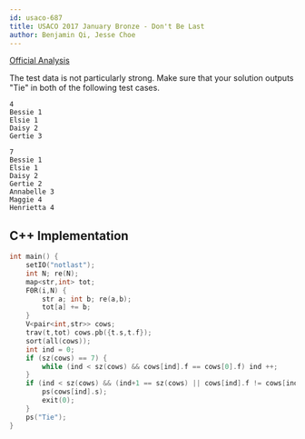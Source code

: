 ```yaml
---
id: usaco-687
title: USACO 2017 January Bronze - Don't Be Last
author: Benjamin Qi, Jesse Choe
---
```


[Official Analysis](http://www.usaco.org/current/data/sol_notlast_bronze_jan17.html)

The test data is not particularly strong. Make sure that your solution outputs "Tie" in both of the following test cases.

```
4
Bessie 1
Elsie 1 
Daisy 2
Gertie 3
```

```
7
Bessie 1
Elsie 1
Daisy 2 
Gertie 2
Annabelle 3
Maggie 4
Henrietta 4
```

<LanguageSection>

<CPPSection>

## C++ Implementation

```cpp
int main() {
	setIO("notlast");
	int N; re(N);
	map<str,int> tot;
	F0R(i,N) {
		str a; int b; re(a,b);
		tot[a] += b;
	}
	V<pair<int,str>> cows;
	trav(t,tot) cows.pb({t.s,t.f});
	sort(all(cows));
	int ind = 0;
	if (sz(cows) == 7) {
		while (ind < sz(cows) && cows[ind].f == cows[0].f) ind ++;
	}
	if (ind < sz(cows) && (ind+1 == sz(cows) || cows[ind].f != cows[ind+1].f)) {
		ps(cows[ind].s);
		exit(0);
	}
	ps("Tie");
}
```

</CPPSection>

</LanguageSection>
